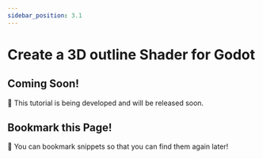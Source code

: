 ```yaml
---
sidebar_position: 3.1
---
```


# Create a 3D outline Shader for Godot

## Coming Soon!
🎉 This tutorial is being developed and will be released soon.

## Bookmark this Page!
📕 You can bookmark snippets so that you can find them again later!